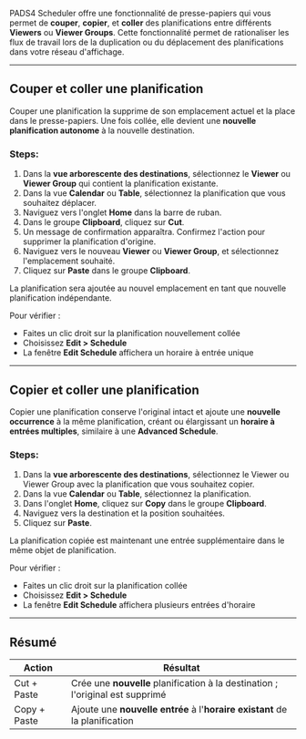 PADS4 Scheduler offre une fonctionnalité de presse-papiers qui vous permet de **couper**, **copier**, et **coller** des planifications entre différents **Viewers** ou **Viewer Groups**. Cette fonctionnalité permet de rationaliser les flux de travail lors de la duplication ou du déplacement des planifications dans votre réseau d'affichage.

***

## Couper et coller une planification

Couper une planification la supprime de son emplacement actuel et la place dans le presse-papiers. Une fois collée, elle devient une **nouvelle planification autonome** à la nouvelle destination.

### Steps:

1. Dans la **vue arborescente des destinations**, sélectionnez le **Viewer** ou **Viewer Group** qui contient la planification existante.
2. Dans la vue **Calendar** ou **Table**, sélectionnez la planification que vous souhaitez déplacer.
3. Naviguez vers l'onglet **Home** dans la barre de ruban.
4. Dans le groupe **Clipboard**, cliquez sur **Cut**.
5. Un message de confirmation apparaîtra. Confirmez l'action pour supprimer la planification d'origine.
6. Naviguez vers le nouveau **Viewer** ou **Viewer Group**, et sélectionnez l'emplacement souhaité.
7. Cliquez sur **Paste** dans le groupe **Clipboard**.

La planification sera ajoutée au nouvel emplacement en tant que nouvelle planification indépendante.

Pour vérifier :

* Faites un clic droit sur la planification nouvellement collée
* Choisissez **Edit > Schedule**
* La fenêtre **Edit Schedule** affichera un horaire à entrée unique

***

## Copier et coller une planification

Copier une planification conserve l'original intact et ajoute une **nouvelle occurrence** à la même planification, créant ou élargissant un **horaire à entrées multiples**, similaire à une **Advanced Schedule**.

### Steps:

1. Dans la **vue arborescente des destinations**, sélectionnez le Viewer ou Viewer Group avec la planification que vous souhaitez copier.
2. Dans la vue **Calendar** ou **Table**, sélectionnez la planification.
3. Dans l'onglet **Home**, cliquez sur **Copy** dans le groupe **Clipboard**.
4. Naviguez vers la destination et la position souhaitées.
5. Cliquez sur **Paste**.

La planification copiée est maintenant une entrée supplémentaire dans le même objet de planification.

Pour vérifier :

* Faites un clic droit sur la planification collée
* Choisissez **Edit > Schedule**
* La fenêtre **Edit Schedule** affichera plusieurs entrées d'horaire

***

## Résumé

| Action       | Résultat                                                                       |
| ------------ | ------------------------------------------------------------------------------ |
| Cut + Paste  | Crée une **nouvelle** planification à la destination ; l'original est supprimé |
| Copy + Paste | Ajoute une **nouvelle entrée** à l'**horaire existant** de la planification    |
